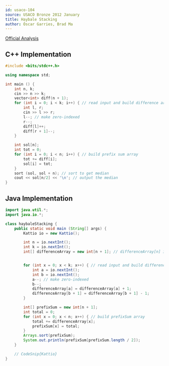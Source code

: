 ```yaml
---
id: usaco-104
source: USACO Bronze 2012 January
title: Haybale Stacking
author: Óscar Garries, Brad Ma
---
```


[Official Analysis](http://www.usaco.org/current/data/sol_stacking.html)

<LanguageSection>
<CPPSection>

## C++ Implementation

```cpp
#include <bits/stdc++.h>

using namespace std;

int main () {
	int n, k;
	cin >> n >> k;
	vector<int> diff(n + 1);
	for (int i = 0; i < k; i++) { // read input and build difference array
		int l, r;
		cin >> l >> r;
		l--; // make zero-indexed
		r--;
		diff[l]++;
		diff[r + 1]--;
	}

	int sol[n];
	int tot = 0;
	for (int i = 0; i < n; i++) { // build prefix sum array
		tot += diff[i];
		sol[i] = tot;
	}
	sort (sol, sol + n); // sort to get median
	cout << sol[n/2] << '\n'; // output the median
}

```

</CPPSection>
	
</LanguageSection>
<JavaSection>

## Java Implementation

```java
import java.util.*;
import java.io.*;

class haybaleStacking {
    public static void main (String[] args) {
        Kattio io = new Kattio();

        int n = io.nextInt();
        int k = io.nextInt();
        int[] differenceArray = new int[n + 1]; // differenceArray[n] is the difference between A[n + 1] and A[n]


        for (int x = 0; x < k; x++) { // read input and build differenceArray
            int a = io.nextInt();
            int b = io.nextInt();
            a--; // make zero-indexed
            b--;
            differenceArray[a] = differenceArray[a] + 1;
            differenceArray[b + 1] = differenceArray[b + 1] - 1;
        }

        int[] prefixSum = new int[n + 1];
        int total = 0;
        for (int x = 0; x < n; x++) { // build prefixSum array
            total += differenceArray[x];
            prefixSum[x] = total;
        }
        Arrays.sort(prefixSum);
        System.out.println(prefixSum[prefixSum.length / 2]);
    }

    // CodeSnip{Kattio}
}

```

</JavaSection>
<LanguageSection>
	

